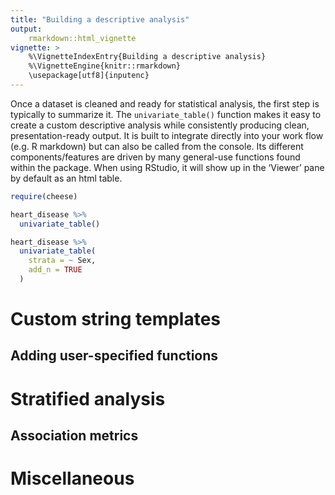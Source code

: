 ```yaml
---
title: "Building a descriptive analysis"
output: 
    rmarkdown::html_vignette
vignette: >
    %\VignetteIndexEntry{Building a descriptive analysis}
    %\VignetteEngine{knitr::rmarkdown}
    \usepackage[utf8]{inputenc}
---
```


Once a dataset is cleaned and ready for statistical analysis, the first step is typically to summarize it. The `univariate_table()` function makes it easy to create a custom descriptive analysis while consistently producing clean, presentation-ready output. It is built to integrate directly into your work flow (e.g. R markdown) but can also be called from the console. Its different components/features are driven by many general-use functions found within the package. When using RStudio, it will show up in the 'Viewer' pane by default as an html table.

```r
require(cheese)

heart_disease %>%
  univariate_table()

heart_disease %>%
  univariate_table(
    strata = ~ Sex,
    add_n = TRUE
  )
```

# Custom string templates

## Adding user-specified functions

# Stratified analysis

## Association metrics

# Miscellaneous

